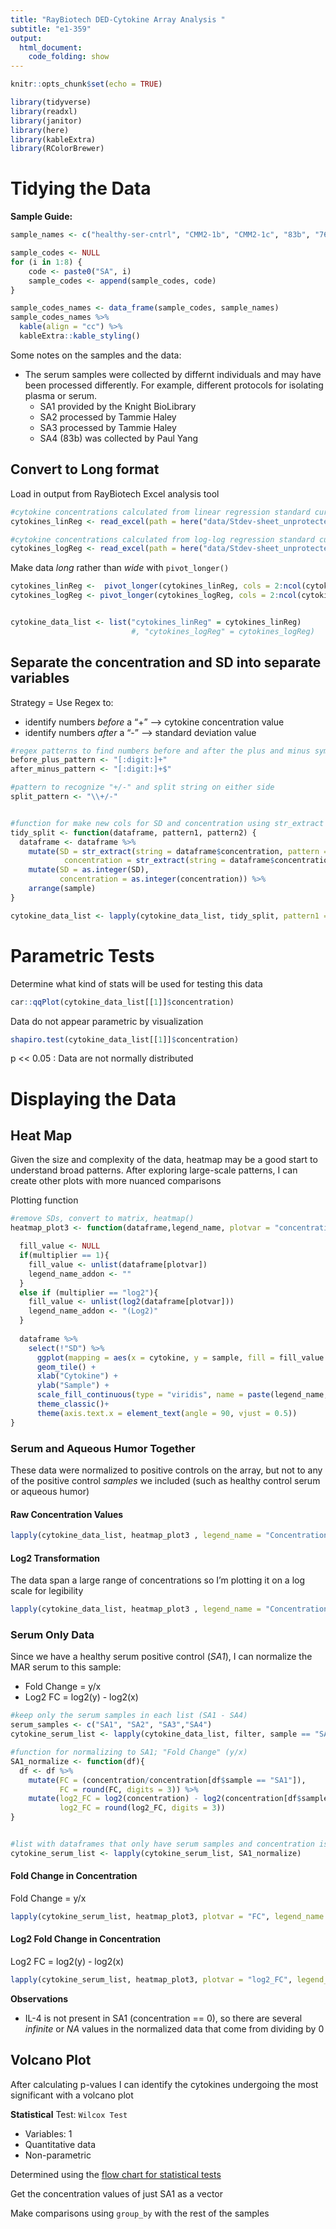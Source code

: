 ```yaml
---
title: "RayBiotech DED-Cytokine Array Analysis "
subtitle: "e1-359"
output: 
  html_document:
    code_folding: show
---
```


```r
knitr::opts_chunk$set(echo = TRUE)
```


```r
library(tidyverse)
library(readxl)
library(janitor)
library(here)
library(kableExtra)
library(RColorBrewer)
```



# Tidying the Data

**Sample Guide:**
```r
sample_names <- c("healthy-ser-cntrl", "CMM2-1b", "CMM2-1c", "83b", "76-OD", "81-OS", "83a", "73a-OD")

sample_codes <- NULL
for (i in 1:8) {
    code <- paste0("SA", i)
    sample_codes <- append(sample_codes, code)
}

sample_codes_names <- data_frame(sample_codes, sample_names)
sample_codes_names %>% 
  kable(align = "cc") %>% 
  kableExtra::kable_styling()
```

Some notes on the samples and the data:

  - The serum samples were collected by differnt individuals and may have been processed differently. For example, different protocols for isolating plasma or serum.
    - SA1 provided by the Knight BioLibrary
    - SA2 processed by Tammie Haley
    - SA3 processed by Tammie Haley
    - SA4 (83b) was collected by Paul Yang

## Convert to Long format

Load in output from RayBiotech Excel analysis tool
```r
#cytokine concentrations calculated from linear regression standard curves
cytokines_linReg <- read_excel(path = here("data/Stdev-sheet_unprotected.xlsx"), sheet = "Stdev_linear-reg")

#cytokine concentrations calculated from log-log regression standard curves
cytokines_logReg <- read_excel(path = here("data/Stdev-sheet_unprotected.xlsx"), sheet = "Stdev_log-reg")
```


Make data *long* rather than *wide* with `pivot_longer()`
```r
cytokines_linReg <-  pivot_longer(cytokines_linReg, cols = 2:ncol(cytokines_linReg), names_to = "sample", values_to = "concentration")
cytokines_logReg <- pivot_longer(cytokines_logReg, cols = 2:ncol(cytokines_logReg), names_to = "sample", values_to = "concentration")


cytokine_data_list <- list("cytokines_linReg" = cytokines_linReg)
                           #, "cytokines_logReg" = cytokines_logReg)
```


## Separate the concentration and SD into separate variables

Strategy = Use Regex to:

 - identify numbers *before* a "+" --> cytokine concentration value
 - identify numbers *after* a "-" --> standard deviation value
 
```r
#regex patterns to find numbers before and after the plus and minus symbols in the dataframe
before_plus_pattern <- "[:digit:]+"
after_minus_pattern <- "[:digit:]+$"

#pattern to recognize "+/-" and split string on either side
split_pattern <- "\\+/-"


#function for make new cols for SD and concentration using str_extract
tidy_split <- function(dataframe, pattern1, pattern2) {
  dataframe <- dataframe %>% 
    mutate(SD = str_extract(string = dataframe$concentration, pattern = pattern1),
            concentration = str_extract(string = dataframe$concentration, pattern = pattern2)) %>%
    mutate(SD = as.integer(SD),
           concentration = as.integer(concentration)) %>% 
    arrange(sample)
}

cytokine_data_list <- lapply(cytokine_data_list, tidy_split, pattern1 = after_minus_pattern, pattern2 = before_plus_pattern)

```
# Parametric Tests

Determine what kind of stats will be used for testing this data

```r
car::qqPlot(cytokine_data_list[[1]]$concentration)
```
Data do not appear parametric by visualization

```r
shapiro.test(cytokine_data_list[[1]]$concentration)
```

p << 0.05 : Data are not normally distributed

# Displaying the Data


## Heat Map {.tabset}
Given the size and complexity of the data, heatmap may be a good start to understand broad patterns. After exploring large-scale patterns, I can create other plots with more nuanced comparisons


Plotting function
```r
#remove SDs, convert to matrix, heatmap()
heatmap_plot3 <- function(dataframe,legend_name, plotvar = "concentration", multiplier = 1, ...) { 

  fill_value <- NULL
  if(multiplier == 1){
    fill_value <- unlist(dataframe[plotvar])
    legend_name_addon <- ""
  }
  else if (multiplier == "log2"){
    fill_value <- unlist(log2(dataframe[plotvar]))
    legend_name_addon <- "(Log2)"
  }
 
  dataframe %>%
    select(!"SD") %>%
      ggplot(mapping = aes(x = cytokine, y = sample, fill = fill_value ))+
      geom_tile() +
      xlab("Cytokine") +
      ylab("Sample") +
      scale_fill_continuous(type = "viridis", name = paste(legend_name, " ", legend_name_addon))+
      theme_classic()+
      theme(axis.text.x = element_text(angle = 90, vjust = 0.5))
}

```

### Serum and Aqueous Humor Together {.tabset}

These data were normalized to positive controls on the array, but not to any of the positive control *samples* we included (such as healthy control serum or aqueous humor)

#### Raw Concentration Values

```r
lapply(cytokine_data_list, heatmap_plot3 , legend_name = "Concentration", multiplier = "1")
```


#### Log2 Transformation

The data span a large range of concentrations so I'm plotting it on a log scale for legibility
```r
lapply(cytokine_data_list, heatmap_plot3 , legend_name = "Concentration", multiplier = "log2")
```


### Serum Only Data {.tabset}

Since we have a healthy serum positive control (*SA1*), I can normalize the MAR serum to this sample:

  - Fold Change = y/x
  - Log2 FC = log2(y) - log2(x)

```r
#keep only the serum samples in each list (SA1 - SA4)
serum_samples <- c("SA1", "SA2", "SA3","SA4")
cytokine_serum_list <- lapply(cytokine_data_list, filter, sample == "SA2" | sample == "SA1" | sample == "SA3" | sample == "SA4")

#function for normalizing to SA1; "Fold Change" (y/x)
SA1_normalize <- function(df){
  df <- df %>% 
    mutate(FC = (concentration/concentration[df$sample == "SA1"]),
           FC = round(FC, digits = 3)) %>% 
    mutate(log2_FC = log2(concentration) - log2(concentration[df$sample == "SA1"]),
           log2_FC = round(log2_FC, digits = 3))
}


#list with dataframes that only have serum samples and concentration is normalized to SA1
cytokine_serum_list <- lapply(cytokine_serum_list, SA1_normalize)

```



#### Fold Change in Concentration

Fold Change = y/x
```r
lapply(cytokine_serum_list, heatmap_plot3, plotvar = "FC", legend_name = "Fold Change", multiplier = 1)
```

#### Log2 Fold Change in Concentration

Log2 FC = log2(y) - log2(x)
```r
lapply(cytokine_serum_list, heatmap_plot3, plotvar = "log2_FC", legend_name = "Fold Change", multiplier = 1)
```

**Observations**

  - IL-4 is not present in SA1 (concentration == 0), so there are several *infinite* or *NA* values in the normalized data that come from dividing by 0


## Volcano Plot

After calculating p-values I can identify the cytokines undergoing the most significant with a volcano plot

**Statistical** Test: `Wilcox Test`

  - Variables: 1
  - Quantitative data
  - Non-parametric
  
Determined using the [flow chart for statistical tests](https://statsandr.com/blog/files/overview-statistical-tests-statsandr.pdf)


Get the concentration values of just SA1 as a vector


Make comparisons using `group_by` with the rest of the samples


